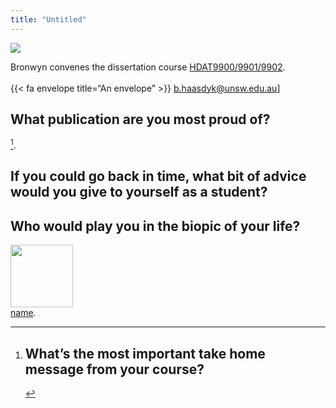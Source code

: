```yaml
---
title: "Untitled"
---
```


::: {.aside}

::: {.profilepic200}
![](../images/bronwyn.jpeg) 
:::

Bronwyn convenes the dissertation course [HDAT9900/9901/9902](../courses.html#HDAT9901/9902/9903-Dissertation).<br><br> {{< fa envelope title="An envelope" >}} <a href="mailto:b.haasdyk@unsw.edu.au">b.haasdyk@unsw.edu.au</a>]

::: 
 
## What publication are you most proud of?

[]()[^1]. 


[^1]: 

## What’s the most important take home message from your course?
 
## If you could go back in time, what bit of advice would you give to yourself as a student?



## Who would play you in the biopic of your life?

<div class="grid-container-200">

  <div class="item1-200">
  <img src="https://m.media-amazon.com/images/M/MV5BMTg2NTk2MTgxMV5BMl5BanBnXkFtZTgwNjcxMjAzMTI@._V1_FMjpg_UX1000_.jpg" width="100">
  </div>
  
  <div class="item2-200">
  [name](https://www.imdb.com). 
  </div>
  
</div>
